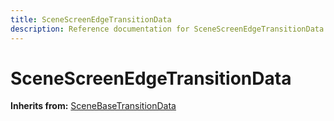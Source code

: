 ```yaml
---
title: SceneScreenEdgeTransitionData
description: Reference documentation for SceneScreenEdgeTransitionData meta class
---
```



# SceneScreenEdgeTransitionData

**Inherits from:** [SceneBaseTransitionData](/classes/scenebasetransitiondata)

<ClassDetails file="/db/classes/SceneScreenEdgeTransitionData.08c6bb4531eb.json" />
